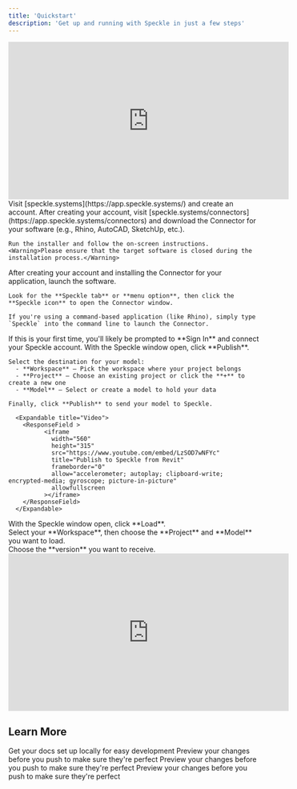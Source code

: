 ```yaml
---
title: 'Quickstart'
description: 'Get up and running with Speckle in just a few steps'
---
```


<iframe
  width="560"
  height="315"
  src="https://player.vimeo.com/video/1084612464"
  title="YouTube video player"
  frameborder="0"
  allow="autoplay; fullscreen; picture-in-picture"
  allowfullscreen
></iframe>


<Steps>
  <Step title="Create a Speckle account">
    Visit [speckle.systems](https://app.speckle.systems/) and create an account.
  </Step>
  <Step title="Download and Install">
    After creating your account, visit [speckle.systems/connectors](https://app.speckle.systems/connectors) and download the Connector for your software (e.g., Rhino, AutoCAD, SketchUp, etc.).  
    
    Run the installer and follow the on-screen instructions.
    <Warning>Please ensure that the target software is closed during the installation process.</Warning>
  </Step>
  <Step title="Open Speckle">
    After creating your account and installing the Connector for your application, launch the software.  

    Look for the **Speckle tab** or **menu option**, then click the **Speckle icon** to open the Connector window.

    If you're using a command-based application (like Rhino), simply type `Speckle` into the command line to launch the Connector.
  </Step>

  <Step title="Sign in (if needed)">
    If this is your first time, you'll likely be prompted to **Sign In** and connect your Speckle account.  
  </Step>

  <Step title="Publish to Speckle">
    With the Speckle window open, click **Publish**.<br />

    Select the destination for your model:
      - **Workspace** – Pick the workspace where your project belongs  
      - **Project** – Choose an existing project or click the **+** to create a new one  
      - **Model** – Select or create a model to hold your data    

    Finally, click **Publish** to send your model to Speckle.

      <Expandable title="Video">
        <ResponseField >
              <iframe
                width="560"
                height="315"
                src="https://www.youtube.com/embed/LzSOD7wNFYc"
                title="Publish to Speckle from Revit"
                frameborder="0"
                allow="accelerometer; autoplay; clipboard-write; encrypted-media; gyroscope; picture-in-picture"
                allowfullscreen
              ></iframe>
        </ResponseField>
      </Expandable>
  </Step>

  <Step title="Load from Speckle">
    With the Speckle window open, click **Load**.<br />
    Select your **Workspace**, then choose the **Project** and **Model** you want to load.<br />
    Choose the **version** you want to receive.
      <Expandable title="Video">
        <ResponseField >
              <iframe
                width="560"
                height="315"
                src="https://www.youtube.com/embed/GoGoaCacPQE"
                title="Load from Speckle in Revit"
                frameborder="0"
                allow="accelerometer; autoplay; clipboard-write; encrypted-media; gyroscope; picture-in-picture"
                allowfullscreen
              ></iframe>
        </ResponseField>
      </Expandable>
  </Step>
</Steps>

## Learn More

<CardGroup cols={2}>
  <Card
    title="Projects & Models"
    icon="folder-open"
    href="https://mintlify.com/docs/quickstart"
  >
    Get your docs set up locally for easy development
  </Card>
  <Card
    title="Connector Settings"
    icon="plug"
    href="https://mintlify.com/docs/development"
  >
    Preview your changes before you push to make sure they're perfect
  </Card>
    <Card
    title="Workspaces"
    icon="table-columns"
    href="https://mintlify.com/docs/development"
  >
    Preview your changes before you push to make sure they're perfect
  </Card>
    <Card
    title="Automate"
    icon="arrows-rotate"
    href="https://mintlify.com/docs/development"
  >
    Preview your changes before you push to make sure they're perfect
  </Card>
</CardGroup>
